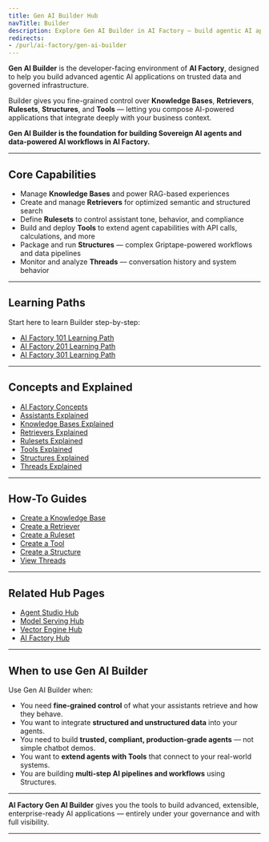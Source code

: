 ```yaml
---
title: Gen AI Builder Hub
navTitle: Builder
description: Explore Gen AI Builder in AI Factory — build agentic AI applications with Knowledge Bases, Tools, and advanced AI workflows.
redirects:
- /purl/ai-factory/gen-ai-builder
---
```


**Gen AI Builder** is the developer-facing environment of **AI Factory**, designed to help you build advanced agentic AI applications on trusted data and governed infrastructure.

Builder gives you fine-grained control over **Knowledge Bases**, **Retrievers**, **Rulesets**, **Structures**, and **Tools** — letting you compose AI-powered applications that integrate deeply with your business context.

**Gen AI Builder is the foundation for building Sovereign AI agents and data-powered AI workflows in AI Factory.**

---

## Core Capabilities

- Manage **Knowledge Bases** and power RAG-based experiences
- Create and manage **Retrievers** for optimized semantic and structured search
- Define **Rulesets** to control assistant tone, behavior, and compliance
- Build and deploy **Tools** to extend agent capabilities with API calls, calculations, and more
- Package and run **Structures** — complex Griptape-powered workflows and data pipelines
- Monitor and analyze **Threads** — conversation history and system behavior

---

## Learning Paths

Start here to learn Builder step-by-step:

- [AI Factory 101 Learning Path](edb-postgres-ai/ai-factory/learn/paths/101)
- [AI Factory 201 Learning Path](edb-postgres-ai/ai-factory/learn/paths/201)
- [AI Factory 301 Learning Path](edb-postgres-ai/ai-factory/learn/paths/301)

---

## Concepts and Explained

- [AI Factory Concepts](edb-postgres-ai/ai-factory/learn/explained/ai-factory-concepts)
- [Assistants Explained](edb-postgres-ai/ai-factory/learn/explained/assistants-explained)
- [Knowledge Bases Explained](edb-postgres-ai/ai-factory/learn/explained/knowledge-bases-explained)
- [Retrievers Explained](edb-postgres-ai/ai-factory/learn/explained/retrievers-explained)
- [Rulesets Explained](edb-postgres-ai/ai-factory/learn/explained/rulesets-explained)
- [Tools Explained](edb-postgres-ai/ai-factory/learn/explained/tools-explained)
- [Structures Explained](edb-postgres-ai/ai-factory/learn/explained/structures-explained)
- [Threads Explained](edb-postgres-ai/ai-factory/learn/explained/threads-explained)

---

## How-To Guides

- [Create a Knowledge Base](edb-postgres-ai/ai-factory/learn/how-to/gen-ai/create-knowledge-base)
- [Create a Retriever](edb-postgres-ai/ai-factory/learn/how-to/gen-ai/create-retriever)
- [Create a Ruleset](edb-postgres-ai/ai-factory/learn/how-to/gen-ai/create-ruleset)
- [Create a Tool](edb-postgres-ai/ai-factory/learn/how-to/gen-ai/create-tool)
- [Create a Structure](edb-postgres-ai/ai-factory/learn/how-to/gen-ai/create-structure)
- [View Threads](edb-postgres-ai/ai-factory/learn/how-to/gen-ai/view-threads)

---

## Related Hub Pages

- [Agent Studio Hub](edb-postgres-ai/ai-factory/gen-ai/agent-studio)
- [Model Serving Hub](edb-postgres-ai/ai-factory/model/serving)
- [Vector Engine Hub](edb-postgres-ai/ai-factory/vector-engine)
- [AI Factory Hub](/ai-factory)

---

## When to use Gen AI Builder

Use Gen AI Builder when:

- You need **fine-grained control** of what your assistants retrieve and how they behave.
- You want to integrate **structured and unstructured data** into your agents.
- You need to build **trusted, compliant, production-grade agents** — not simple chatbot demos.
- You want to **extend agents with Tools** that connect to your real-world systems.
- You are building **multi-step AI pipelines and workflows** using Structures.

---

**AI Factory Gen AI Builder** gives you the tools to build advanced, extensible, enterprise-ready AI applications — entirely under your governance and with full visibility.

---

